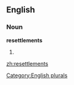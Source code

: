 
==English==

===Noun===
'''resettlements'''

# {{plural of|[[resettlement]]}}

[[Category:English plurals]]

[[zh:resettlements]]